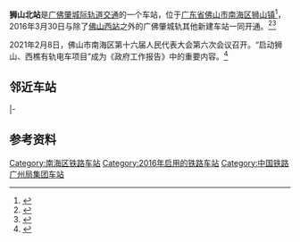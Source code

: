 {{Infobox China railway station
|车站名称=狮山北站
|图片=CR GZ frontage of Shishanbei Sta 2.jpg
|图片介绍=
|其他名称=
|车站拼音=Shishanbei
|英文名称=Shishanbei Railway Station
|车站代码=24564
|电报码 = NSQ
|拼音码 = SSB
|车站类型=城际客运站
|技术性质=
|业务性质=客运站
|始建时间=
|开通运营=2016年3月30日
|车站位置=[[广东省|广东省]][[佛山市|佛山市]][[南海区|南海区]][[狮山镇_(佛山市)|狮山镇]]
|坐标={{coord|23|9|22.98|N|112|57|57.70|E|display=inline,title}}
|归属=[[广州铁路集团|广州铁路集团]]
|线路=[[广佛肇城际轨道交通|广佛肇城际轨道交通]]
|车站等级=未定等
|使用状态=使用中
|股道数目=2
|正线=
|到发线=
|其它线=
|月台数目=2
|侧式站台=2
|岛式站台=
|站台面=
|网站=
|站线配置图=
}}

'''狮山北站'''是[[广佛肇城际轨道交通|广佛肇城际轨道交通]]的一个车站，位于[[广东省|广东省]][[佛山市|佛山市]][[南海区|南海区]][[狮山镇_(佛山市)|狮山镇]]<ref>{{cite news |title=11个站点设在狮山！地铁4号线规划公示：出入口布点+预计今年6月开建-南海头条-佛山新闻网 |url=http://www.foshannews.net/2020/wq/nh/tt/202103/t20210324_395396.html |accessdate=2021-11-02 |work=佛山新闻网 |archive-date=2021-11-02 |archive-url=https://web.archive.org/web/20211102032050/http://www.foshannews.net/2020/wq/nh/tt/202103/t20210324_395396.html |dead-url=no }}</ref>，2016年3月30日与除了[[佛山西站|佛山西站]]之外的广佛肇城轨其他新建车站一同开通。<ref>{{cite news|url=http://economy.southcn.com/e/2016-03/30/content_145040460.htm|title=广佛肇城轨今日开通！广州佛山肇庆都有什么好玩的（攻略）|date=2016-03-30|publisher=南方网|accessdate=2016-03-30|archive-date=2016-04-12|archive-url=https://web.archive.org/web/20160412155309/http://economy.southcn.com/e/2016-03/30/content_145040460.htm|dead-url=no}}</ref><ref>{{cite news|url=http://house.gmw.cn/newspaper/2016-03/30/content_111516465.htm|title=三水北站配套全 狮山北站盼人气|publisher=光明网|date=2016-03-30|deadurl=yes|archiveurl=https://web.archive.org/web/20160415100324/http://house.gmw.cn/newspaper/2016-03/30/content_111516465.htm|archivedate=2016-04-15}}</ref>

2021年2月8日，佛山市南海区第十六届人民代表大会第六次会议召开。“启动狮山、西樵有轨电车项目”成为《政府工作报告》中的重要内容。<ref>{{cite news |title=佛山狮山有轨电车项目年内启动 或与广州地铁28号线连线成网 |url=http://news.ycwb.com/2021-02/09/content_1467600.htm |accessdate=2021-11-02 |work=金羊网 |archive-date=2021-02-09 |archive-url=https://web.archive.org/web/20210209015246/http://news.ycwb.com/2021-02/09/content_1467600.htm |dead-url=no }}</ref>

== 邻近车站 ==
{{Start rail box|[[中国铁路|中国铁路]]}}
{{s-inop|[[狮山站_(佛山市)|狮山站]]|[[广州站|广州站]]方向}}
{{s-line|[[广佛肇城际轨道交通|广佛肇城际轨道交通]]}}
{{s-inop|[[三水北站|三水北站]]|[[肇庆站|肇庆站]]方向}}
|-
{{end box}}

== 参考资料 ==
{{reflist}}

{{广佛肇城际轨道交通}}
[[Category:南海区铁路车站|Category:南海区铁路车站]]
[[Category:2016年启用的铁路车站|Category:2016年启用的铁路车站]]
[[Category:中国铁路广州局集团车站|Category:中国铁路广州局集团车站]]